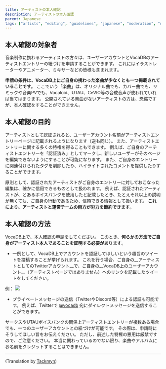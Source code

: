 ---
title: アーティストの本人確認
description: アーティストの本人確認
parent: Japanese
tags: ["artists", "editing", "guidelines", "japanese", "moderation", "user", "vocadb"]
---

## 本人確認の対象者
音楽制作に携わるアーティストの方々は、ユーザーアカウントとVocaDBのアーティストエントリーの紐づけを申請することができます。
これにはイラストレーターやアニメーター、ミキサーなどの皆様も含まれます。

**申請の条件は、VocaDB上にご自身の携わった楽曲が少なくとも一つ掲載されていることです**。
ここでいう「楽曲」は、オリジナル曲でも、カバー曲でも、リミックや音楽PVでも、Vocaloid、UTAU、CeVIO等の合成音声が使われていれば当てはまります。
公開されている楽曲がないアーティストの方は、恐縮ですが、本人確認をすることができません。

## 本人確認の目的
アーティストとして認証されると、ユーザーアカウント名前がアーティストエントリーページに記載されるようになります（逆も同じ）。
また、アーティストエントリーに関する多くの特権を得ることもできます。
例えば、ご自身のアーティストエントリーを「認証済み」としてマークし、新しいユーザーがそのページを編集できないようにすることが可能になります。
また、ご自身のエントリーに関連付けられたタグを削除したり、ハイライトされたコメントを提供したりすることができます。

原則として、認証されたアーティストがご自身のエントリーに対しておこなった編集は、確かに信用できるものとして扱われます。
例えば、認証されたアーティストが、とあるボイスバンクを使用したと記載したとき、たとえそれ以上の説明が無くても、ご自身の行動であるため、信頼できる情報として扱います。
**これにより、アーティストと運営チームの両方が労力を節約できます**。

## 本人確認の方法
[VocaDB上で、本人確認の申請をしてください](https://vocadb.net/User/RequestVerification)。
このとき、**何らかの方法でご自身がアーティスト本人であることを証明する必要があります**。

* 一例として、VocaDB上でアカウントを認証してほしいという趣旨のツイートを投稿することが挙げられます。
これを行う場合、ご自身の__アーティストとしてのTwitterアカウント__で、ご自身の__VocaDB上のユーザーアカウント__（アーティストページではありません）へのリンクを記載したツイートをしてください。

例：
![](public/images/verification.PNG)

* プライベートメッセージの送信（TwitterやDiscord等）による認証も可能です。
例えば、Twitterで [@vocadb](https://twitter.com/vocadb) 宛にダイレクトメッセージを送信することができます。

サークスやUTAUボイスバンクの関係上アーティストエントリーが複数ある場合でも、一つのユーザーアカウントとの紐づけが可能です。
その際は、申請時にそうしてほしい旨をお伝えください。
ただし、前述した特権の悪用は厳禁ですので、ご注意ください。
本当に関わっているのでない限り、楽曲やアルバムにお名前をクレジットすることはできません。

----

(Translation by [Tackmyn](https://tackmyn.livedoor.blog/))
